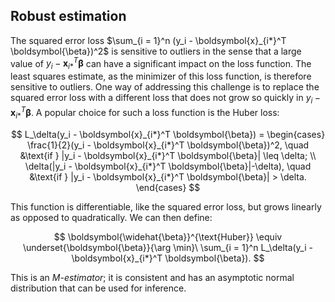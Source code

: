 ## Robust estimation {#sec-robust-estimation}

The squared error loss $\sum_{i = 1}^n (y_i - \boldsymbol{x}_{i*}^T \boldsymbol{\beta})^2$ is sensitive to outliers in the sense that a large value of $y_i - \boldsymbol{x}_{i*}^T \boldsymbol{\beta}$ can have a significant impact on the loss function. The least squares estimate, as the minimizer of this loss function, is therefore sensitive to outliers. One way of addressing this challenge is to replace the squared error loss with a different loss that does not grow so quickly in $y_i - \boldsymbol{x}_{i*}^T \boldsymbol{\beta}$. A popular choice for such a loss function is the Huber loss:

$$
L_\delta(y_i - \boldsymbol{x}_{i*}^T \boldsymbol{\beta}) =
\begin{cases}
\frac{1}{2}(y_i - \boldsymbol{x}_{i*}^T \boldsymbol{\beta})^2, \quad &\text{if } |y_i - \boldsymbol{x}_{i*}^T \boldsymbol{\beta}| \leq \delta; \\
\delta(|y_i - \boldsymbol{x}_{i*}^T \boldsymbol{\beta}|-\delta), \quad &\text{if } |y_i - \boldsymbol{x}_{i*}^T \boldsymbol{\beta}| > \delta.
\end{cases}
$$

This function is differentiable, like the squared error loss, but grows linearly as opposed to quadratically. We can then define:

$$
\boldsymbol{\widehat{\beta}}^{\text{Huber}} \equiv \underset{\boldsymbol{\beta}}{\arg \min}\ \sum_{i = 1}^n L_\delta(y_i - \boldsymbol{x}_{i*}^T \boldsymbol{\beta}).
$$

This is an *M-estimator*; it is consistent and has an asymptotic normal distribution that can be used for inference.

